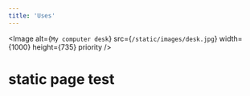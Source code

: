 ```yaml
---
title: 'Uses'
---
```


<Image
  alt={`My computer desk`}
  src={`/static/images/desk.jpg`}
  width={1000}
  height={735}
  priority
/>

# static page test